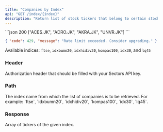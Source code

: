 ```yaml
---
title: "Companies by Index"
api: "GET /index/{index}"
description: "Return list of stock tickers that belong to certain stock index"
---
```


<ResponseExample>
```json 200
["ACES.JK", "ADRO.JK", "AKRA.JK", "UNVR.JK"]
```

```json 429
{ "code": 429, "message": "Rate limit exceeded. Consider upgrading." }
```

</ResponseExample>

<Note>Available indices: `ftse`, `idxbumn20`, `idxhidiv20`, `kompas100`, `idx30`, and `lq45`</Note>

### Header

<ParamField header="Authorization" type="string" required>
  Authorization header that should be filled with your Sectors API key.
</ParamField>

### Path

<ParamField path="index" type="string" required>
  The index name from which the list of companies is to be retrieved. For
  example: `ftse`, `idxbumn20`, `idxhidiv20`, `kompas100`, `idx30`, `lq45`.
</ParamField>

### Response

<ResponseField name="payload" type="string[]" required>
  Array of tickers of the given index.
</ResponseField>
